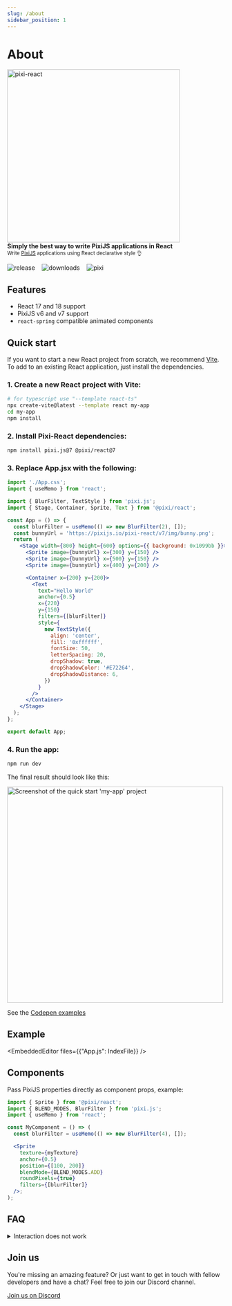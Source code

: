 ```yaml
---
slug: /about
sidebar_position: 1
---
```


# About

<div style={{textAlign: 'center'}}>
<div>
  <h1 align="center" hidden>
    Pixi React
  </h1>
  <img
    src="/pixi-react/v7/img/pixi-react-logo.png"
    alt="pixi-react"
    width="400"
  />
</div>

<div style={{ marginTop: '-10px' }}>
  <strong>Simply the best way to write PixiJS applications in React</strong>
  <br />
  <sub>
    Write <a href="http://www.pixijs.com/">PixiJS</a> applications using React
    declarative style 👌
  </sub>
</div>

![release](https://img.shields.io/github/v/release/pixijs/pixi-react) &nbsp;&nbsp; ![downloads](https://img.shields.io/npm/dm/@pixi/react) &nbsp;&nbsp; ![pixi](https://img.shields.io/badge/pixi-v6/v7-E72264.svg)

</div>

## Features

- React 17 and 18 support
- PixiJS v6 and v7 support
- `react-spring` compatible animated components

## Quick start

If you want to start a new React project from scratch, we recommend [Vite](https://vitejs.dev/guide/).
To add to an existing React application, just install the dependencies.

### 1. Create a new React project with Vite:

```bash
# for typescript use "--template react-ts"
npx create-vite@latest --template react my-app
cd my-app
npm install
```

### 2. Install Pixi-React dependencies:

```bash
npm install pixi.js@7 @pixi/react@7
```

### 3. Replace App.jsx with the following:

```jsx
import './App.css';
import { useMemo } from 'react';

import { BlurFilter, TextStyle } from 'pixi.js';
import { Stage, Container, Sprite, Text } from '@pixi/react';

const App = () => {
  const blurFilter = useMemo(() => new BlurFilter(2), []);
  const bunnyUrl = 'https://pixijs.io/pixi-react/v7/img/bunny.png';
  return (
    <Stage width={800} height={600} options={{ background: 0x1099bb }}>
      <Sprite image={bunnyUrl} x={300} y={150} />
      <Sprite image={bunnyUrl} x={500} y={150} />
      <Sprite image={bunnyUrl} x={400} y={200} />

      <Container x={200} y={200}>
        <Text
          text="Hello World"
          anchor={0.5}
          x={220}
          y={150}
          filters={[blurFilter]}
          style={
            new TextStyle({
              align: 'center',
              fill: '0xffffff',
              fontSize: 50,
              letterSpacing: 20,
              dropShadow: true,
              dropShadowColor: '#E72264',
              dropShadowDistance: 6,
            })
          }
        />
      </Container>
    </Stage>
  );
};

export default App;
```

### 4. Run the app:

```bash
npm run dev
```

The final result should look like this:

<div style={{ marginLeft: '50px' }}>
  <img
    src="/pixi-react/v7/img/pixi-react-example.png"
    alt="Screenshot of the quick start 'my-app' project"
    width="500"
  />
</div>

<div style={{ paddingTop: '20px' }} />

See the [Codepen examples](https://codepen.io/collection/XPpGdb/)

## Example

<EmbeddedEditor files={{"App.js": IndexFile}} />

## Components

Pass PixiJS properties directly as component props, example:

```jsx
import { Sprite } from '@pixi/react';
import { BLEND_MODES, BlurFilter } from 'pixi.js';
import { useMemo } from 'react';

const MyComponent = () => (
  const blurFilter = useMemo(() => new BlurFilter(4), []);

  <Sprite
    texture={myTexture}
    anchor={0.5}
    position={[100, 200]}
    blendMode={BLEND_MODES.ADD}
    roundPixels={true}
    filters={[blurFilter]}
  />;
);
```

## FAQ

<details>
  <summary>Interaction does not work</summary>
  <div>

  If you are using PixiJS without the `pixi.js` package and are instead using scoped packages like `@pixi/app`, `@pixi/sprite` etc, you will need to import the `@pixi/events` package to enable interaction.

  ```js
  import '@pixi/events';
  ```
  </div>
</details>

## Join us

You're missing an amazing feature? Or just want to get in touch with fellow developers
and have a chat? Feel free to join our Discord channel.

[Join us on Discord](https://discord.gg/zqbXQAADuM)
